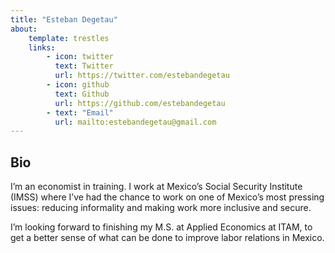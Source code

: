 ```yaml
---
title: "Esteban Degetau"
about:
    template: trestles
    links:
        - icon: twitter
          text: Twitter
          url: https://twitter.com/estebandegetau
        - icon: github
          text: Github
          url: https://github.com/estebandegetau
        - text: "Email"
          url: mailto:estebandegetau@gmail.com
---
```


## Bio

I'm an economist in training. I work at Mexico's Social Security Institute (IMSS) where I've had the chance to work on one of Mexico's most pressing issues: reducing informality and making work more inclusive and secure.

I'm looking forward to finishing my M.S. at Applied Economics at ITAM, to get a better sense of what can be done to improve labor relations in Mexico.